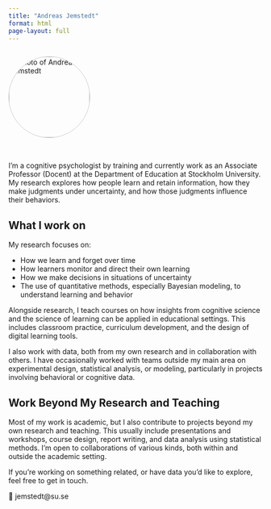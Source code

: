 ```yaml
---
title: "Andreas Jemstedt"
format: html
page-layout: full
---
```


::: {=html}
<div style="display: flex; align-items: center; gap: 1.5rem; margin-bottom: 2rem; flex-wrap: wrap;">
  <img src="images/profil.jpg" alt="Photo of Andreas Jemstedt" style="width: 160px; border-radius: 50%; border: 1px solid #ccc;">
</div>
:::
I’m a cognitive psychologist by training and currently work as an Associate Professor (Docent) at the Department of Education at Stockholm University. My research explores how people learn and retain information, how they make judgments under uncertainty, and how those judgments influence their behaviors.

## What I work on

My research focuses on:

-   How we learn and forget over time\
-   How learners monitor and direct their own learning\
-   How we make decisions in situations of uncertainty\
-   The use of quantitative methods, especially Bayesian modeling, to understand learning and behavior

Alongside research, I teach courses on how insights from cognitive science and the science of learning can be applied in educational settings. This includes classroom practice, curriculum development, and the design of digital learning tools.

I also work with data, both from my own research and in collaboration with others. I have occasionally worked with teams outside my main area on experimental design, statistical analysis, or modeling, particularly in projects involving behavioral or cognitive data.

## Work Beyond My Research and Teaching

Most of my work is academic, but I also contribute to projects beyond my own research and teaching. This usually include presentations and workshops, course design, report writing, and data analysis using statistical methods. I'm open to collaborations of various kinds, both within and outside the academic setting.

If you're working on something related, or have data you'd like to explore, feel free to get in touch.

📩 jemstedt\@su.se
